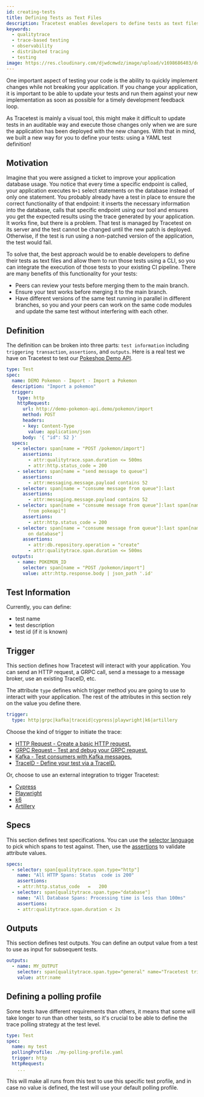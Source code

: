 ```yaml
---
id: creating-tests
title: Defining Tests as Text Files
description: Tracetest enables developers to define tests as text files and run them using a CLI. Integrate the execution of tests in your existing CI pipeline.
keywords:
  - qualitytrace
  - trace-based testing
  - observability
  - distributed tracing
  - testing
image: https://res.cloudinary.com/djwdcmwdz/image/upload/v1698686403/docs/Blog_Thumbnail_14_rsvkmo.jpg
---
```


One important aspect of testing your code is the ability to quickly implement changes while not breaking your application. If you change your application, it is important to be able to update your tests and run them against your new implementation as soon as possible for a timely development feedback loop.

As Tracetest is mainly a visual tool, this might make it difficult to update tests in an auditable way and execute those changes only when we are sure the application has been deployed with the new changes. With that in mind, we built a new way for you to define your tests: using a YAML test definition!

## Motivation

Imagine that you were assigned a ticket to improve your application database usage. You notice that every time a specific endpoint is called, your application executes `N+1` select statements on the database instead of only one statement. You probably already have a test in place to ensure the correct functionality of that endpoint: it inserts the necessary information into the database, calls that specific endpoint using our tool and ensures you get the expected results using the trace generated by your application. It works fine, but there is a problem. That test is managed by Tracetest on its server and the test cannot be changed until the new patch is deployed. Otherwise, if the test is run using a non-patched version of the application, the test would fail.

To solve that, the best approach would be to enable developers to define their tests as text files and allow them to run those tests using a CLI, so you can integrate the execution of those tests to your existing CI pipeline. There are many benefits of this functionality for your tests:

- Peers can review your tests before merging them to the main branch.
- Ensure your test works before merging it to the main branch.
- Have different versions of the same test running in parallel in different branches, so you and your peers can work on the same code modules and update the same test without interfering with each other.

## Definition

The definition can be broken into three parts: `test information` including `triggering transaction`, `assertions`, and `outputs`. Here is a real test we have on Tracetest to test our [Pokeshop Demo API](/live-examples/pokeshop/overview).

```yaml
type: Test
spec:
  name: DEMO Pokemon - Import - Import a Pokemon
  description: "Import a pokemon"
  trigger:
    type: http
    httpRequest:
      url: http://demo-pokemon-api.demo/pokemon/import
      method: POST
      headers:
      - key: Content-Type
        value: application/json
      body: '{ "id": 52 }'
  specs:
    - selector: span[name = "POST /pokemon/import"]
      assertions:
        - attr:qualitytrace.span.duration <= 500ms
        - attr:http.status_code = 200
    - selector: span[name = "send message to queue"]
      assertions:
        - attr:messaging.message.payload contains 52
    - selector: span[name = "consume message from queue"]:last
      assertions:
        - attr:messaging.message.payload contains 52
    - selector: span[name = "consume message from queue"]:last span[name = "import pokemon
        from pokeapi"]
      assertions:
        - attr:http.status_code = 200
    - selector: span[name = "consume message from queue"]:last span[name = "save pokemon
        on database"]
      assertions:
        - attr:db.repository.operation = "create"
        - attr:qualitytrace.span.duration <= 500ms
  outputs:
    - name: POKEMON_ID
      selector: span[name = "POST /pokemon/import"]
      value: attr:http.response.body | json_path '.id'

```

## Test Information

Currently, you can define:

- test name
- test description
- test id (if it is known)

## Trigger

This section defines how Tracetest will interact with your application. You can send an HTTP request, a GRPC call, send a message to a message broker, use an existing TraceID, etc.

The attribute `type` defines which trigger method you are going to use to interact with your application. The rest of the attributes in this section rely on the value you define there.

```yaml
trigger:
  type: http|grpc|kafka|traceid|cypress|playwright|k6|artillery
```

Choose the kind of trigger to initiate the trace:

- [HTTP Request - Create a basic HTTP request.](/cli/creating-tests-http)
- [GRPC Request - Test and debug your GRPC request.](/cli/creating-tests-grpc)
- [Kafka - Test consumers with Kafka messages.](/cli/creating-tests-kafka)
- [TraceID - Define your test via a TraceID.](/cli/creating-tests-traceid)

Or, choose to use an external integration to trigger Tracetest:

- [Cypress](/web-ui/creating-tests-cypress)
- [Playwright](/web-ui/creating-tests-playwright)
- [k6](/web-ui/creating-tests-k6)
- [Artillery](/web-ui/creating-tests-artillery)

## Specs

This section defines test specifications. You can use the [selector language](/concepts/selectors) to pick which spans to test against. Then, use the [assertions](/concepts/assertions) to validate attribute values.

```yaml
specs:
  - selector: span[qualitytrace.span.type="http"]
    name: "All HTTP Spans: Status  code is 200"
    assertions:
    - attr:http.status_code   =   200
  - selector: span[qualitytrace.span.type="database"]
    name: "All Database Spans: Processing time is less than 100ms"
    assertions:
    - attr:qualitytrace.span.duration < 2s
```

## Outputs 

This section defines test outputs. You can define an output value from a test to use as input for subsequent tests.

```yaml
outputs:
  - name: MY_OUTPUT
    selector: span[qualitytrace.span.type="general" name="Tracetest trigger"]
    value: attr:name
```

## Defining a polling profile

Some tests have different requirements than others, it means that some will take longer to run than other tests, so it's crucial to be able to define the trace polling strategy at the test level.

```yaml
type: Test
spec:
  name: my test
  pollingProfile: ./my-polling-profile.yaml
  trigger: http
  httpRequest:
    ...
```

This will make all runs from this test to use this specific test profile, and in case no value is defined, the test will use your default polling profile.
